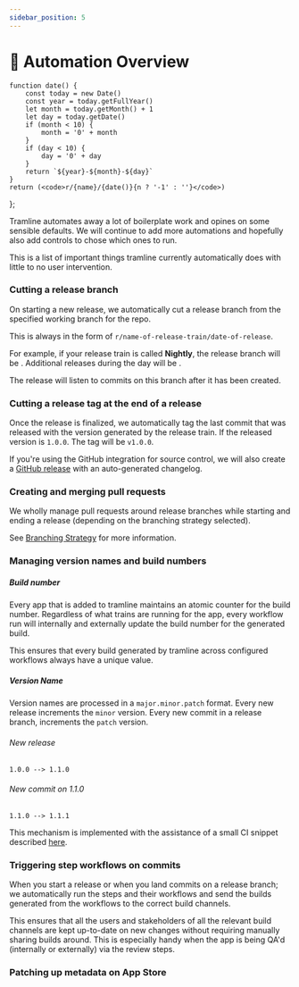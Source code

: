```yaml
---
sidebar_position: 5
---
```


# 🤖 Automation Overview

    function date() {
        const today = new Date()
        const year = today.getFullYear()
        let month = today.getMonth() + 1
        let day = today.getDate()
        if (month < 10) {
            month = '0' + month
        }
        if (day < 10) {
            day = '0' + day
        }
        return `${year}-${month}-${day}`
    }
    return (<code>r/{name}/{date()}{n ? '-1' : ''}</code>)
};

Tramline automates away a lot of boilerplate work and opines on some sensible defaults. We will continue to add more automations and hopefully also add controls to chose which ones to run.

This is a list of important things tramline currently automatically does with little to no user intervention.

### Cutting a release branch

On starting a new release, we automatically cut a release branch from the specified working branch for the repo.

This is always in the form of `r/name-of-release-train/date-of-release`.

For example, if your release train is called **Nightly**, the release branch will be <ReleaseBranch name="nightly" n=''/>. Additional releases during the day will be <ReleaseBranch name="nightly" n='1'/>.

The release will listen to commits on this branch after it has been created.

### Cutting a release tag at the end of a release

Once the release is finalized, we automatically tag the last commit that was released with the version generated by the release train. If the released version is `1.0.0`. The tag will be `v1.0.0`.

If you're using the GitHub integration for source control, we will also create a [GitHub release](https://docs.github.com/en/repositories/releasing-projects-on-github/managing-releases-in-a-repository) with an auto-generated changelog.

### Creating and merging pull requests

We wholly manage pull requests around release branches while starting and ending a release (depending on the branching strategy selected).

See [Branching Strategy]("https://") for more information.

### Managing version names and build numbers

##### Build number

Every app that is added to tramline maintains an atomic counter for the build number. Regardless of what trains are running for the app, every workflow run will internally and externally update the build number for the generated build.

This ensures that every build generated by tramline across configured workflows always have a unique value.

##### Version Name

Version names are processed in a `major.minor.patch` format. Every new release increments the `minor` version. Every new commit in a release branch, increments the `patch` version.

###### New release

```
1.0.0 --> 1.1.0
```

###### New commit on 1.1.0

```
1.1.0 --> 1.1.1
```

This mechanism is implemented with the assistance of a small CI snippet described [here](https://).

### Triggering step workflows on commits

When you start a release or when you land commits on a release branch; we automatically run the steps and their workflows and send the builds generated from the workflows to the correct build channels.

This ensures that all the users and stakeholders of all the relevant build channels are kept up-to-date on new changes without requiring manually sharing builds around. This is especially handy when the app is being QA'd (internally or externally) via the review steps.

### Patching up metadata on App Store
